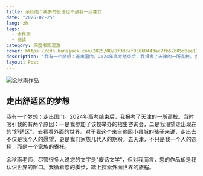 ```yaml
---
title: 余秋雨：再多的反语也不敌我一丝喜欢
date: "2025-02-25"
lang: zh
tags:
  - 余秋雨
  - 阅读
category: 深度书影漫游
cover: https://cdn.hansjack.com/2025/08/8f3ddef05860443ac7fb57b05d3ee11a.webp
description: "我有一个梦想：走出国门。2024年高考结束后，我报考了天津的一所高校。当时吸引我的有两个原因：一是我参加了该校举办的招生咨询会，二是我渴望走出现在的“舒适区”，去看看外面的世界。"
layout: Post
---
```



<Image
  src="https://cdn.hansjack.com/2025/08/8f3ddef05860443ac7fb57b05d3ee11a.webp"
  alt="余秋雨作品"
  width={800}
  height={600}
  isArticleImage={true}
/>

## 走出舒适区的梦想

我有一个梦想：走出国门。2024年高考结束后，我报考了天津的一所高校。当时吸引我的有两个原因：一是我参加了该校举办的招生咨询会，二是我渴望走出现在的"舒适区"，去看看外面的世界。对于我这个来自贫困小县城的孩子来说，走出去不仅是我个人的愿望，更是我们家族几代人的期盼。去天津，不只是我一个人的选择，而是一个家族的寄托。

余秋雨老师，尽管很多人说您的文字是"废话文学"，但对我而言，您的作品却是我认识世界的窗口。我循着您的脚步，踏上探索外面世界的旅程。